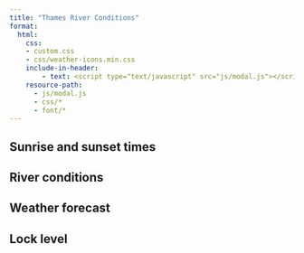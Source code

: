 ```yaml
---
title: "Thames River Conditions"
format: 
  html:
    css: 
    - custom.css
    - css/weather-icons.min.css
    include-in-header: 
        - text: <script type="text/javascript" src="js/modal.js"></script>
    resource-path: 
      - js/modal.js
      - css/*
      - font/*
---
```


```{=html}
<script src="https://cdn.plot.ly/plotly-latest.min.js"></script>
<link href="https://unpkg.com/gridjs/dist/theme/mermaid.min.css" rel="stylesheet" />
<script src="https://unpkg.com/gridjs/dist/gridjs.umd.js"></script>
<script src="https://unpkg.com/suncalc"></script>
```

## Sunrise and sunset times

:::{#sun-times-table .autospinner}
:::


## River conditions

::: {#river-closures-table .autospinner}
:::

## Weather forecast


::: {#weather-forecast-table .autospinner}
:::

## Lock level

::: {#lock-level-table .autospinner}
:::




